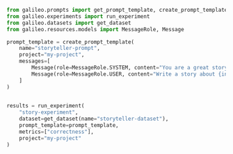 ```python Python
from galileo.prompts import get_prompt_template, create_prompt_template
from galileo.experiments import run_experiment
from galileo.datasets import get_dataset
from galileo.resources.models import MessageRole, Message

prompt_template = create_prompt_template(
	name="storyteller-prompt",
	project="my-project",
	messages=[
		Message(role=MessageRole.SYSTEM, content="You are a great storyteller."),
		Message(role=MessageRole.USER, content="Write a story about {input}")
	]
)
	

results = run_experiment(
	"story-experiment",
	dataset=get_dataset(name="storyteller-dataset"),
	prompt_template=prompt_template,
	metrics=["correctness"],
	project="my-project"
) 
```
